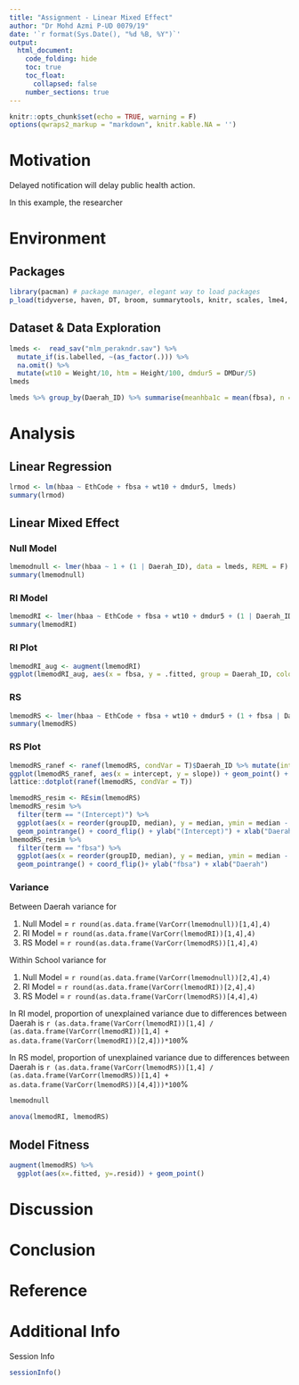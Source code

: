 ```yaml
---
title: "Assignment - Linear Mixed Effect"
author: "Dr Mohd Azmi P-UD 0079/19"
date: '`r format(Sys.Date(), "%d %B, %Y")`'
output: 
  html_document:
    code_folding: hide
    toc: true
    toc_float:
      collapsed: false
    number_sections: true
---
```


```r
knitr::opts_chunk$set(echo = TRUE, warning = F)
options(qwraps2_markup = "markdown", knitr.kable.NA = '')
```

# Motivation

Delayed notification will delay public health action.

In this example, the researcher 


# Environment

## Packages

```r
library(pacman) # package manager, elegant way to load packages
p_load(tidyverse, haven, DT, broom, summarytools, knitr, scales, lme4, merTools)
```

## Dataset & Data Exploration



```r
lmeds <-  read_sav("mlm_perakndr.sav") %>%
  mutate_if(is.labelled, ~(as_factor(.))) %>%
  na.omit() %>%
  mutate(wt10 = Weight/10, htm = Height/100, dmdur5 = DMDur/5)
lmeds
```

```r
lmeds %>% group_by(Daerah_ID) %>% summarise(meanhba1c = mean(fbsa), n = n())
```



# Analysis

## Linear Regression

```r
lrmod <- lm(hbaa ~ EthCode + fbsa + wt10 + dmdur5, lmeds)
summary(lrmod)
```


## Linear Mixed Effect

### Null Model

```r
lmemodnull <- lmer(hbaa ~ 1 + (1 | Daerah_ID), data = lmeds, REML = F)
summary(lmemodnull)
```


### RI Model

```r
lmemodRI <- lmer(hbaa ~ EthCode + fbsa + wt10 + dmdur5 + (1 | Daerah_ID), data = lmeds, REML = F)
summary(lmemodRI)
```

### RI Plot

```r
lmemodRI_aug <- augment(lmemodRI)
ggplot(lmemodRI_aug, aes(x = fbsa, y = .fitted, group = Daerah_ID, colour = Daerah_ID)) + geom_point() + geom_line()
```


### RS

```r
lmemodRS <- lmer(hbaa ~ EthCode + fbsa + wt10 + dmdur5 + (1 + fbsa | Daerah_ID), lmeds, control = lmerControl(optimizer = "bobyqa"), REML = F)
summary(lmemodRS)
```

### RS Plot

```r
lmemodRS_ranef <- ranef(lmemodRS, condVar = T)$Daerah_ID %>% mutate(intercept = `(Intercept)`, slope = fbsa)
ggplot(lmemodRS_ranef, aes(x = intercept, y = slope)) + geom_point() + geom_vline(xintercept = 0) + geom_hline(yintercept = 0)
lattice::dotplot(ranef(lmemodRS, condVar = T))
```

```r
lmemodRS_resim <- REsim(lmemodRS)
lmemodRS_resim %>%
  filter(term == "(Intercept)") %>%
  ggplot(aes(x = reorder(groupID, median), y = median, ymin = median - 1.96*sd, ymax = median + 1.96*sd)) +
  geom_pointrange() + coord_flip() + ylab("(Intercept)") + xlab("Daerah")
lmemodRS_resim %>%
  filter(term == "fbsa") %>%
  ggplot(aes(x = reorder(groupID, median), y = median, ymin = median - 1.96*sd, ymax = median + 1.96*sd)) +
  geom_pointrange() + coord_flip()+ ylab("fbsa") + xlab("Daerah")
```



### Variance

Between Daerah variance for

1. Null Model = `r round(as.data.frame(VarCorr(lmemodnull))[1,4],4)`
2. RI Model = `r round(as.data.frame(VarCorr(lmemodRI))[1,4],4)`
3. RS Model = `r round(as.data.frame(VarCorr(lmemodRS))[1,4],4)`

Within School variance for

1. Null Model = `r round(as.data.frame(VarCorr(lmemodnull))[2,4],4)`
2. RI Model = `r round(as.data.frame(VarCorr(lmemodRI))[2,4],4)`
3. RS Model = `r round(as.data.frame(VarCorr(lmemodRS))[4,4],4)`

In RI model, proportion of unexplained variance due to differences between Daerah is `r (as.data.frame(VarCorr(lmemodRI))[1,4] / (as.data.frame(VarCorr(lmemodRI))[1,4] + as.data.frame(VarCorr(lmemodRI))[2,4]))*100`%

In RS model, proportion of unexplained variance due to differences between Daerah is `r (as.data.frame(VarCorr(lmemodRS))[1,4] / (as.data.frame(VarCorr(lmemodRS))[1,4] + as.data.frame(VarCorr(lmemodRS))[4,4]))*100`%


```r
lmemodnull
```


```r
anova(lmemodRI, lmemodRS)
```

## Model Fitness

```r
augment(lmemodRS) %>%
  ggplot(aes(x=.fitted, y=.resid)) + geom_point()
```


# Discussion

# Conclusion

# Reference


# Additional Info

Session Info

```r
sessionInfo()
```